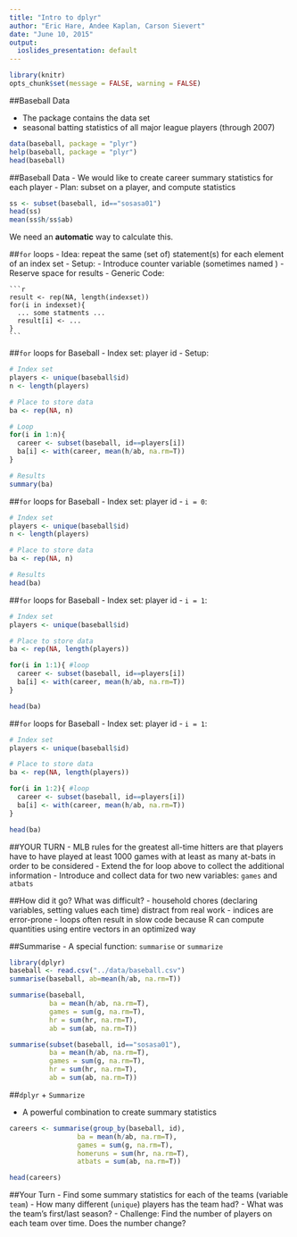 ```yaml
---
title: "Intro to dplyr"
author: "Eric Hare, Andee Kaplan, Carson Sievert"
date: "June 10, 2015"
output:
  ioslides_presentation: default
---
```


```r
library(knitr)
opts_chunk$set(message = FALSE, warning = FALSE)
```

##Baseball Data

 - The \texttt{plyr} package contains the data set \texttt{baseball} 
 - seasonal batting statistics of all major league players (through 2007)
 
 
```r
data(baseball, package = "plyr")
help(baseball, package = "plyr")
head(baseball)
```


##Baseball Data
 - We would like to create career summary statistics for each player
 - Plan: subset on a player, and compute statistics

```r
ss <- subset(baseball, id=="sosasa01")
head(ss)
mean(ss$h/ss$ab)
```

We need an **automatic** way to calculate this.

##`for` loops
- Idea: repeat the same (set of) statement(s) for each element of an index set
- Setup: 
    - Introduce counter variable (sometimes named \texttt{i})
    - Reserve space for results
- Generic Code:

    ```r
    result <- rep(NA, length(indexset))
    for(i in indexset){
      ... some statments ...
      result[i] <- ...
    }
    ```
    
##`for` loops for Baseball
- Index set: player id
- Setup: 

```r
# Index set
players <- unique(baseball$id)
n <- length(players)

# Place to store data
ba <- rep(NA, n)

# Loop
for(i in 1:n){
  career <- subset(baseball, id==players[i])
  ba[i] <- with(career, mean(h/ab, na.rm=T))
}

# Results
summary(ba)
```

##`for` loops for Baseball
- Index set: player id
- `i = 0`: 

```r
# Index set
players <- unique(baseball$id)
n <- length(players)

# Place to store data
ba <- rep(NA, n)

# Results
head(ba)
```

##`for` loops for Baseball
- Index set: player id
- `i = 1`: 

```r
# Index set
players <- unique(baseball$id)

# Place to store data
ba <- rep(NA, length(players))

for(i in 1:1){ #loop
  career <- subset(baseball, id==players[i])
  ba[i] <- with(career, mean(h/ab, na.rm=T))
}

head(ba)
```

##`for` loops for Baseball
- Index set: player id
- `i = 1`: 

```r
# Index set
players <- unique(baseball$id)

# Place to store data
ba <- rep(NA, length(players))

for(i in 1:2){ #loop
  career <- subset(baseball, id==players[i])
  ba[i] <- with(career, mean(h/ab, na.rm=T))
}

head(ba)
```

##YOUR TURN
- MLB rules for the greatest all-time hitters are that players have to have played at least 1000 games with at least as many at-bats in order to be considered
- Extend the for loop above to collect the additional information
- Introduce and collect data for two new variables: `games` and `atbats`

##How did it go? What was difficult?
- household chores (declaring variables, setting values each time) distract from real work
- indices are error-prone
- loops often result in slow code because R can compute quantities using entire vectors in an optimized way

##Summarise
- A special function: `summarise` or `summarize`
```r
library(dplyr)
baseball <- read.csv("../data/baseball.csv")
summarise(baseball, ab=mean(h/ab, na.rm=T))

summarise(baseball,
          ba = mean(h/ab, na.rm=T),
          games = sum(g, na.rm=T),
          hr = sum(hr, na.rm=T),
          ab = sum(ab, na.rm=T))

summarise(subset(baseball, id=="sosasa01"), 
          ba = mean(h/ab, na.rm=T),
          games = sum(g, na.rm=T),
          hr = sum(hr, na.rm=T),
          ab = sum(ab, na.rm=T))
```

##`dplyr` + `Summarize`

- A powerful combination to create summary statistics

```r
careers <- summarise(group_by(baseball, id),
                 ba = mean(h/ab, na.rm=T),
                 games = sum(g, na.rm=T),
                 homeruns = sum(hr, na.rm=T),
                 atbats = sum(ab, na.rm=T))

head(careers)
```

##Your Turn
- Find some summary statistics for each of the teams (variable `team`)
    - How many different (`unique`) players has the team had?
    - What was the team's first/last season?
- Challenge: Find the number of players on each team over time. Does the number change?


